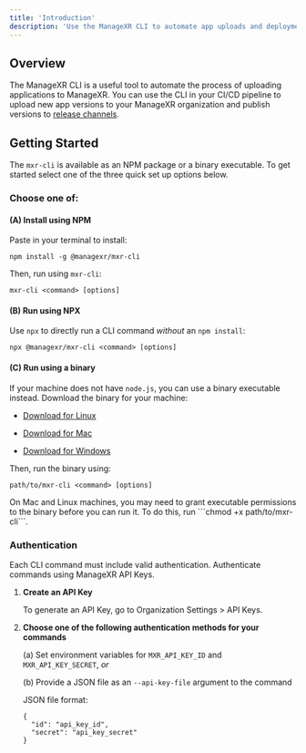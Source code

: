 ```yaml
---
title: 'Introduction'
description: 'Use the ManageXR CLI to automate app uploads and deployments'
---
```


## Overview

The ManageXR CLI is a useful tool to automate the process of uploading applications to ManageXR. You can use the CLI in your CI/CD pipeline to upload new app versions to your ManageXR organization and publish versions to [release channels](https://help.managexr.com/en/articles/5518816-release-channels).

## Getting Started
The `mxr-cli` is available as an NPM package or a binary executable. To get started select one of the three quick set up options below.
### Choose one of:
#### (A) Install using NPM 
Paste in your terminal to install:
``` 
npm install -g @managexr/mxr-cli
```
Then, run using `mxr-cli`:
``` 
mxr-cli <command> [options]
```

#### (B) Run using NPX
Use `npx` to directly run a CLI command _without_ an `npm install`:
``` 
npx @managexr/mxr-cli <command> [options]
``` 
#### (C) Run using a binary
If your machine does not have `node.js`, you can use a binary executable instead. Download the binary for your machine:
- [Download for Linux](https://mighty-platform-prod.appspot.com/cli/download?os=linux)

- [Download for Mac](https://mighty-platform-prod.appspot.com/cli/download?os=mac)

- [Download for Windows](https://mighty-platform-prod.appspot.com/cli/download?os=win)

Then, run the binary using:
``` 
path/to/mxr-cli <command> [options]
```

<Note>
On Mac and Linux machines, you may need to grant executable permissions to the binary before you can run it. To do this, run ```chmod +x path/to/mxr-cli```.
</Note>

### Authentication

Each CLI command must include valid authentication. Authenticate commands using ManageXR API Keys. 
1. **Create an API Key**

    To generate an API Key, go to Organization Settings > API Keys.
2. **Choose one of the following authentication methods for your commands**

    (a) Set environment variables  for `MXR_API_KEY_ID` and `MXR_API_KEY_SECRET`, _or_


    (b) Provide a JSON file as an `--api-key-file` argument to the command

    JSON file format:
    ```
    { 
      "id": "api_key_id", 
      "secret": "api_key_secret" 
    }
    ```



